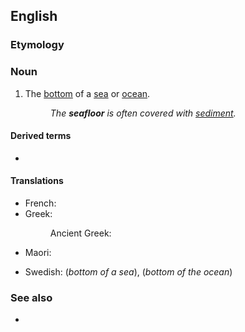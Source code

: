 ==English==

===Etymology===
{{compound|en|sea|floor}}

===Noun===
{{en-noun}}

# The [[bottom]] of a [[sea]] or [[ocean]].
#: ''The '''seafloor''' is often covered with [[sediment]].''

====Derived terms====
* {{l|en|seafloor spreading}}

====Translations====
{{trans-top|seafloor}}
* French: {{t|fr|fond marin|m}}
* Greek:
*: Ancient Greek: {{t|grc|βένθος|n}}
* Maori: {{t|mi|papamoana}}
{{trans-mid}}
* Swedish: {{t|sv|sjöbotten|c}} (''bottom of a sea''), {{t|sv|havsbotten|c}} (''bottom of the ocean'')
{{trans-bottom}}

===See also===
* {{l|en|benthos}}